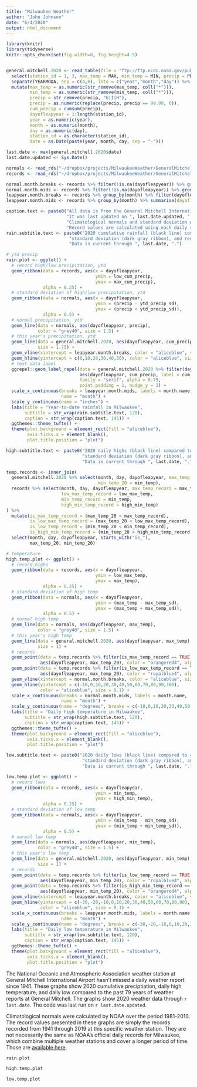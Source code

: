 ```yaml
---
title: "Milwaukee Weather"
author: "John Johnson"
date: "6/4/2020"
output: html_document
---
```


```r
library(knitr)
library(tidyverse)
knitr::opts_chunk$set(fig.width=8, fig.height=4.5) 


general.mitchell.2020 <- read_table(file = "ftp://ftp.ncdc.noaa.gov/pub/data/gsod/2020/726400-14839-2020.op.gz") %>%
  select(station_id = 1, 3, max_temp = MAX, min_temp = MIN, precip = PRCP) %>%
  separate(YEARMODA, sep = c(4,6), into = c("year","month","day")) %>%
  mutate(max_temp = as.numeric(str_remove(max_temp, coll("*"))),
         min_temp = as.numeric(str_remove(min_temp, coll("*"))),
         precip = str_remove(precip, "G|I|H"),
         precip = as.numeric(replace(precip, precip == 99.99, 0)),
         cum_precip = cumsum(precip),
         dayofleapyear = 1:length(station_id),
         year = as.numeric(year),
         month = as.numeric(month),
         day = as.numeric(day),
         station_id = as.character(station_id),
         date = as.Date(paste(year, month, day, sep = "-")))

last.date <- max(general.mitchell.2020$date)
last.date.updated <- Sys.Date()

normals <- read_rds("~/dropbox/projects/MilwaukeeWeather/GeneralMitchellNormals.rds")
records <- read_rds("~/dropbox/projects/MilwaukeeWeather/GeneralMitchellDailyRecords_1941thru2019.rds")

normal.month.breaks <- records %>% filter(!is.na(dayofleapyear)) %>% group_by(month) %>% filter(dayofleapyear == min(dayofleapyear)) %>% pull(dayofleapyear)
normal.month.mids <- records %>% filter(!is.na(dayofleapyear)) %>% group_by(month) %>% summarise(dayofleapyear = median(dayofleapyear)) %>% pull(dayofleapyear)
leapyear.month.breaks <- records %>% group_by(month) %>% filter(dayofleapyear == min(dayofleapyear)) %>% pull(dayofleapyear)
leapyear.month.mids <- records %>% group_by(month) %>% summarise(dayofleapyear = median(dayofleapyear)) %>% pull(dayofleapyear)

caption.text <- paste0("All data is from the General Mitchell International Airport weather station. ", 
                       "It was last updated on ", last.date.updated, ". ",
                       "Climatological normals and standard deviation were calculated by NOAA for the period 1981-2010. ",
                       "Record values are calculated using each daily report from 1941 through 2019.")
rain.subtitle.text <- paste0("2020 cumulative rainfall (black line) compared to climatological normal (gray line), ",
                        "standard deviation (dark gray ribbon), and record (light gray ribbon) amounts. ",
                        "Data is current through ", last.date, ".")

# ytd precip
rain.plot <- ggplot() +
  # record high/low precipitation, ytd
  geom_ribbon(data = records, aes(x = dayofleapyear,
                                  ymin = low_cum_precip,
                                  ymax = max_cum_precip),
              alpha = 0.25) +
  # standard deviation of high/low precipitation, ytd
  geom_ribbon(data = normals, aes(x = dayofleapyear,
                                  ymin = (precip - ytd_precip_sd),
                                  ymax = (precip + ytd_precip_sd)),
              alpha = 0.5) +
  # normal precipitation, ytd
  geom_line(data = normals, aes(dayofleapyear, precip),
            color = "grey40", size = 1.5) +
  # this year's precipitation, ytd
  geom_line(data = general.mitchell.2020, aes(dayofleapyear, cum_precip),
            size = 1.75) +
  geom_vline(xintercept = leapyear.month.breaks, color = "aliceblue", size = 0.1) +
  geom_hline(yintercept = c(0,10,20,30,40,50), color = "aliceblue", size = 0.1) +
  # text data label
  ggrepel::geom_label_repel(data = general.mitchell.2020 %>% filter(dayofleapyear == max(dayofleapyear)),
                            aes(dayofleapyear, cum_precip, label = cum_precip),
                            family = "serif", alpha = 0.75,
                            point.padding = 1, nudge_y = 1) +
  scale_x_continuous(breaks = leapyear.month.mids, labels = month.name,
                     name = "month") +
  scale_y_continuous(name = "inches") +
  labs(title = "Year-to-date rainfall in Milwaukee",
       subtitle = str_wrap(rain.subtitle.text, 120),
       caption = str_wrap(caption.text, 145)) +
  ggthemes::theme_tufte() +
  theme(plot.background = element_rect(fill = "aliceblue"),
        axis.ticks.x = element_blank(),
        plot.title.position = "plot")

high.subtitle.text <- paste0("2020 daily highs (black line) compared to climatological normal (gray line), ",
                             "standard deviation (dark gray ribbon), and record (light gray ribbon) amounts. ",
                             "Data is current through ", last.date, ".")

temp.records <- inner_join(
  general.mitchell.2020 %>% select(month, day, dayofleapyear, max_temp_20 = max_temp,
                                   min_temp_20 = min_temp),
  records %>% select(month, day, dayofleapyear, max_temp_record = max_temp,
                     low_max_temp_record = low_max_temp,
                     min_temp_record = min_temp,
                     high_min_temp_record = high_min_temp)
) %>%
  mutate(is_max_temp_record = (max_temp_20 > max_temp_record),
         is_low_max_temp_record = (max_temp_20 < low_max_temp_record),
         is_low_temp_record = (min_temp_20 < min_temp_record),
         is_high_min_temp_record = (min_temp_20 > high_min_temp_record)) %>%
  select(month, day, dayofleapyear, starts_with("is_"),
         max_temp_20, min_temp_20)

# temperature
high.temp.plot <- ggplot() +
  # record highs
  geom_ribbon(data = records, aes(x = dayofleapyear,
                                  ymin = low_max_temp,
                                  ymax = max_temp),
              alpha = 0.25) +
  # standard deviation of high temp
  geom_ribbon(data = normals, aes(x = dayofleapyear,
                                  ymin = (max_temp - max_temp_sd),
                                  ymax = (max_temp + max_temp_sd)),
              alpha = 0.5) +
  # normal high temp
  geom_line(data = normals, aes(dayofleapyear, max_temp),
            color = "grey40", size = 1.5) +
  # this year's high temp
  geom_line(data = general.mitchell.2020, aes(dayofleapyear, max_temp),
            size = 1) +
  # records
  geom_point(data = temp.records %>% filter(is_max_temp_record == TRUE),
             aes(dayofleapyear, max_temp_20), color = "orangered4", alpha = 0.75) +
  geom_point(data = temp.records %>% filter(is_low_max_temp_record == TRUE),
             aes(dayofleapyear, max_temp_20), color = "royalblue4", alpha = 0.75) +
  geom_vline(xintercept = normal.month.breaks, color = "aliceblue", size = 0.1) +
  geom_hline(yintercept = c(-10,0,10,20,30,40,50,60,70,80,90,100),
             color = "aliceblue", size = 0.1) +
  scale_x_continuous(breaks = normal.month.mids, labels = month.name,
                     name = "month") +
  scale_y_continuous(name = "degrees", breaks = c(-10,0,10,20,30,40,50,60,70,80,90,100)) +
  labs(title = "Daily high temperature in Milwaukee",
       subtitle = str_wrap(high.subtitle.text, 120),
       caption = str_wrap(caption.text, 145)) +
  ggthemes::theme_tufte() +
  theme(plot.background = element_rect(fill = "aliceblue"),
        axis.ticks.x = element_blank(),
        plot.title.position = "plot")

low.subtitle.text <- paste0("2020 daily lows (black line) compared to climatological normal (gray line), ",
                             "standard deviation (dark gray ribbon), and record (light gray ribbon) amounts. ",
                             "Data is current through ", last.date, ".")

low.temp.plot <- ggplot() +
  # record lows
  geom_ribbon(data = records, aes(x = dayofleapyear,
                                  ymin = min_temp,
                                  ymax = high_min_temp),
              alpha = 0.25) +
  # standard deviation of low temp
  geom_ribbon(data = normals, aes(x = dayofleapyear,
                                  ymin = (min_temp - min_temp_sd),
                                  ymax = (min_temp + min_temp_sd)),
              alpha = 0.5) +
  # normal low temp
  geom_line(data = normals, aes(dayofleapyear, min_temp),
            color = "grey40", size = 1.5) +
  # this year's low temp
  geom_line(data = general.mitchell.2020, aes(dayofleapyear, min_temp),
            size = 1) +
  # records
  geom_point(data = temp.records %>% filter(is_low_temp_record == TRUE),
             aes(dayofleapyear, min_temp_20), color = "royalblue4", alpha = 0.75) +
  geom_point(data = temp.records %>% filter(is_high_min_temp_record == TRUE),
             aes(dayofleapyear, min_temp_20), color = "orangered4", alpha = 0.75) +
  geom_vline(xintercept = leapyear.month.breaks, color = "aliceblue", size = 0.1) +
  geom_hline(yintercept = c(-30,-20,-10,0,10,20,30,40,50,60,70,80,90),
             color = "aliceblue", size = 0.1) +
  scale_x_continuous(breaks = leapyear.month.mids, labels = month.name,
                     name = "month") +
  scale_y_continuous(name = "degrees", breaks = c(-30,-20,-10,0,10,20,30,40,50,60,70,80,90)) +
  labs(title = "Daily low temperature in Milwaukee",
       subtitle = str_wrap(low.subtitle.text, 120),
       caption = str_wrap(caption.text, 145)) +
  ggthemes::theme_tufte() +
  theme(plot.background = element_rect(fill = "aliceblue"),
        axis.ticks.x = element_blank(),
        plot.title.position = "plot")

```

The National Oceanic and Atmospheric Association weather station at General Mitchell International Airport hasn't missed a daily weather report since 1941. These graphs show 2020 cumulative preciptiation, daily high temperature, and daily low compared to the past 79 years of weather reports at General Mitchell. The graphs show 2020 weather data through `r last.date`. The code was last run on `r last.date.updated`.

Climatological normals were calculated by NOAA over the period 1981-2010. The record values presented in these graphs are simply the records recorded from 1941 through 2019 at this specific weather station. They are not necessarily the same as NOAA's official daily records for Milwaukee, which combine multiple weather stations and cover a longer period of time. Those are [available here](https://www.weather.gov/mkx/normal-records-mke_msn).

```r
rain.plot
```

```r
high.temp.plot
```

```r
low.temp.plot
```
